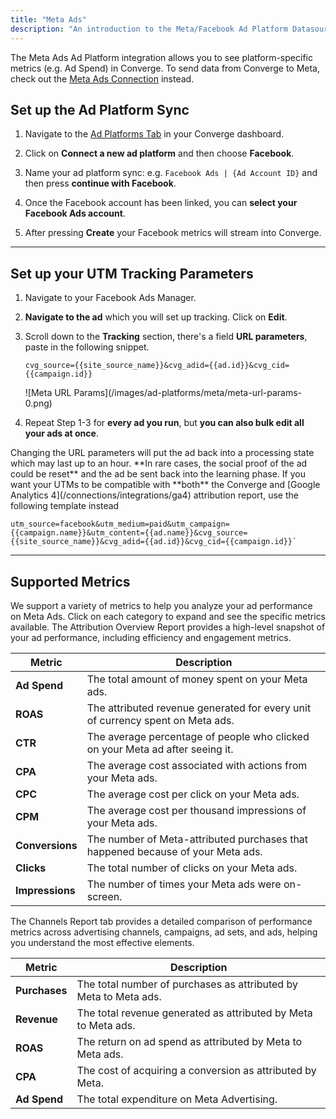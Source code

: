 ```yaml
---
title: "Meta Ads"
description: "An introduction to the Meta/Facebook Ad Platform Datasource"
---
```


<Note> The Meta Ads Ad Platform integration allows you to see platform-specific metrics (e.g. Ad Spend) in Converge. 
To send data from Converge to Meta, check out the [Meta Ads Connection](/connections/integrations/facebook) instead.</Note>

## Set up the Ad Platform Sync

1. Navigate to the [Ad Platforms Tab](https://app.runconverge.com/-/ad-platforms) in your Converge dashboard.

2. Click on **Connect a new ad platform** and then choose **Facebook**.

3. Name your ad platform sync: e.g. `Facebook Ads | {Ad Account ID}` and then press **continue with Facebook**.

4. Once the Facebook account has been linked, you can **select your Facebook Ads account**. 

5. After pressing **Create** your Facebook metrics will stream into Converge.

---

## Set up your UTM Tracking Parameters


1. Navigate to your Facebook Ads Manager.

2. **Navigate to the ad** which you will set up tracking. Click on **Edit**.

3. Scroll down to the **Tracking** section, there's a field **URL parameters**, paste in the following snippet.
   ```
   cvg_source={{site_source_name}}&cvg_adid={{ad.id}}&cvg_cid={{campaign.id}}
   ```
   <Frame>
   ![Meta URL Params](/images/ad-platforms/meta/meta-url-params-0.png)
   </Frame>

4. Repeat Step 1-3 for **every ad you run**, but **you can also bulk edit all your ads at once**.


<Warning>
 Changing the URL parameters will put the ad back into a processing state which may last up to an hour. **In rare cases, the social proof of the ad could be reset** and the ad be sent back into the learning phase.
</Warning>

<Info> 
If you want your UTMs to be compatible with **both** the Converge and [Google Analytics 4](/connections/integrations/ga4) attribution report, use the following template instead

```
utm_source=facebook&utm_medium=paid&utm_campaign={{campaign.name}}&utm_content={{ad.name}}&cvg_source={{site_source_name}}&cvg_adid={{ad.id}}&cvg_cid={{campaign.id}}`
```
</Info>


---

## Supported Metrics

We support a variety of metrics to help you analyze your ad performance on Meta Ads. Click on each category to expand and see the specific metrics available.
<AccordionGroup>
<Accordion icon="chart-column" title="Overview Report">
The Attribution Overview Report provides a high-level snapshot of your ad performance, including efficiency and engagement metrics.

| Metric          | Description                                                                     |
| --------------- | ------------------------------------------------------------------------------- |
| **Ad Spend**    | The total amount of money spent on your Meta ads.                               |
| **ROAS**        | The attributed revenue generated for every unit of currency spent on Meta ads.  |
| **CTR**         | The average percentage of people who clicked on your Meta ad after seeing it.   |
| **CPA**         | The average cost associated with actions from your Meta ads.                    |
| **CPC**         | The average cost per click on your Meta ads.                                    |
| **CPM**         | The average cost per thousand impressions of your Meta ads.                     |
| **Conversions** | The number of Meta-attributed purchases that happened because of your Meta ads. |
| **Clicks**      | The total number of clicks on your Meta ads.                                    |
| **Impressions** | The number of times your Meta ads were on-screen.                               |

</Accordion>

<Accordion icon="network-wired" title="Channels Report">
The Channels Report tab provides a detailed comparison of performance metrics across advertising channels, campaigns, ad sets, and ads, helping you understand the most effective elements.

| Metric        | Description                                                      |
| ------------- | ---------------------------------------------------------------- |
| **Purchases** | The total number of purchases as attributed by Meta to Meta ads. |
| **Revenue**   | The total revenue generated as attributed by Meta to Meta ads.   |
| **ROAS**      | The return on ad spend as attributed by Meta to Meta ads.        |
| **CPA**       | The cost of acquiring a conversion as attributed by Meta.        |
| **Ad Spend**  | The total expenditure on Meta Advertising.                       |

</Accordion>
</AccordionGroup>